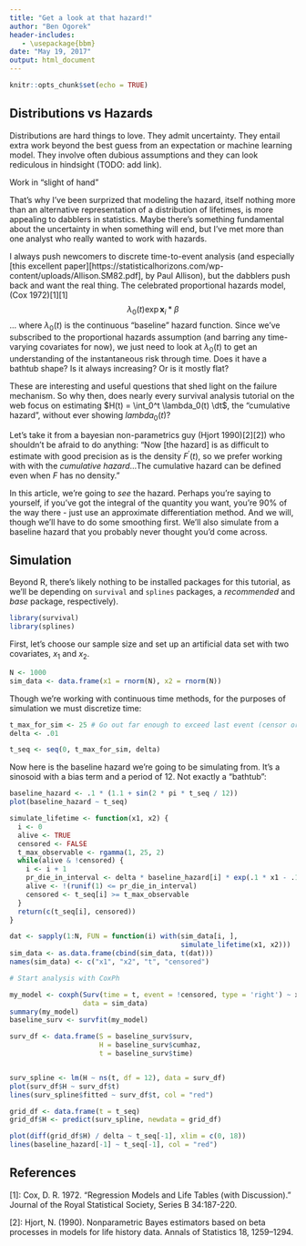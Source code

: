 ---
title: "Get a look at that hazard!"
author: "Ben Ogorek"
header-includes:
   - \usepackage{bbm}
date: "May 19, 2017"
output: html_document
---

```{r setup, include=FALSE}
knitr::opts_chunk$set(echo = TRUE)
```

## Distributions vs Hazards 

Distributions are hard things to love. They admit uncertainty.
 They entail extra work beyond the best guess from an expectation or 
machine learning model. They involve often dubious assumptions and 
they can look rediculous in hindsight (TODO: add link).

Work in "slight of hand" 

That's why I've been surprized that modeling the hazard,
 itself nothing more than an alternative representation
of a distribution of lifetimes, is more appealing to dabblers in
statistics. Maybe there's something fundamental about the uncertainty in when
something will end, but I've met more than one analyst who really wanted to
work with hazards. 


I always push newcomers to discrete time-to-event analysis (and especially
 [this excellent paper][https://statisticalhorizons.com/wp-content/uploads/Allison.SM82.pdf],
by Paul Allison), but the dabblers push back and want the real thing.
The celebrated proportional hazards model,
(Cox 1972)[1][1]
$$
\lambda_0(t) \exp{\mathbf{x}_i * \beta}
$$
...
where $\lambda_0(t)$ is the continuous "baseline" hazard function. Since
we've subscribed to the proportional hazards assumption (and barring any
time-varying covariates for now), we just need to look at $\lambda_0(t)$
to get an understanding of the instantaneous risk through time. Does it have
a bathtub shape? Is it always increasing? Or is it mostly flat?

These are interesting and useful questions that shed light on the failure
mechanism. So why then, does nearly every survival analysis tutorial on
the web focus on estimating $H(t) = \int_0^t \lambda_0(t) \dt$, the "cumulative
hazard", without ever showing $lambda_0(t)$? 

Let's take it from a bayesian non-parametrics guy (Hjort 1990)[2][2]) who
shouldn't be afraid to do anything:
"Now \[the hazard\] is as difficult to estimate with good precision as is the
density $F^{\prime}(t)$, so we prefer working with with the *cumulative 
hazard*...The cumulative hazard can be defined even when $F$ has no density."


In this article, we're going to *see* the hazard. Perhaps you're saying to
yourself, if you've got the integral of the quantity you want, you're 90%
of the way there - just use an approximate differentiation method. And we
will, though we'll have to do some smoothing first. We'll also simulate
from a baseline hazard that you probably never thought you'd come across.

## Simulation

Beyond R, there's likely nothing to be installed packages for this tutorial,
as we'll be depending on `survival` and `splines` packages, a *recommended*
and *base* package, respectively).
```{r}
library(survival)
library(splines)
```

First, let's choose our sample size and set up an artificial data set with
two covariates, $x_1$ and $x_2$.

```{r}
N <- 1000
sim_data <- data.frame(x1 = rnorm(N), x2 = rnorm(N))
```

Though we're working with continuous time methods, for the purposes of
simulation we must discretize time:

```{r}
t_max_for_sim <- 25 # Go out far enough to exceed last event (censor or death)
delta <- .01

t_seq <- seq(0, t_max_for_sim, delta)
```

Now here is the baseline hazard we're going to be simulating from. It's 
a sinosoid with a bias term and a period of 12. Not exactly a "bathtub":

```{r}
baseline_hazard <- .1 * (1.1 + sin(2 * pi * t_seq / 12))
plot(baseline_hazard ~ t_seq)
```

```{r}
simulate_lifetime <- function(x1, x2) {
  i <- 0
  alive <- TRUE
  censored <- FALSE
  t_max_observable <- rgamma(1, 25, 2)
  while(alive & !censored) {
    i <- i + 1
    pr_die_in_interval <- delta * baseline_hazard[i] * exp(.1 * x1 - .1 * x2)
    alive <- !(runif(1) <= pr_die_in_interval)
    censored <- t_seq[i] >= t_max_observable
  }
  return(c(t_seq[i], censored))
}

dat <- sapply(1:N, FUN = function(i) with(sim_data[i, ],
                                          simulate_lifetime(x1, x2)))
sim_data <- as.data.frame(cbind(sim_data, t(dat)))
names(sim_data) <- c("x1", "x2", "t", "censored")

# Start analysis with CoxPh

my_model <- coxph(Surv(time = t, event = !censored, type = 'right') ~ x1 + x2,
                  data = sim_data)
summary(my_model)
baseline_surv <- survfit(my_model)

surv_df <- data.frame(S = baseline_surv$surv,
                      H = baseline_surv$cumhaz,
                      t = baseline_surv$time)


surv_spline <- lm(H ~ ns(t, df = 12), data = surv_df)
plot(surv_df$H ~ surv_df$t)
lines(surv_spline$fitted ~ surv_df$t, col = "red")

grid_df <- data.frame(t = t_seq)
grid_df$H <- predict(surv_spline, newdata = grid_df)

plot(diff(grid_df$H) / delta ~ t_seq[-1], xlim = c(0, 18))
lines(baseline_hazard[-1] ~ t_seq[-1], col = "red")
```



## References

[1]: Cox, D. R. 1972. "Regression Models and Life Tables (with Discussion)." Journal of the Royal Statistical
Society, Series B 34:187-220.

[2]: Hjort, N. (1990). Nonparametric Bayes estimators based on beta processes in models for life history data. Annals of Statistics 18, 1259–1294.
